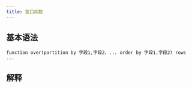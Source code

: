 ```yaml
---
title: 窗口函数
---
```


## 基本语法

`function over(partition by 字段1,字段2，... order by 字段1,字段2) rows ...`

## 解释

